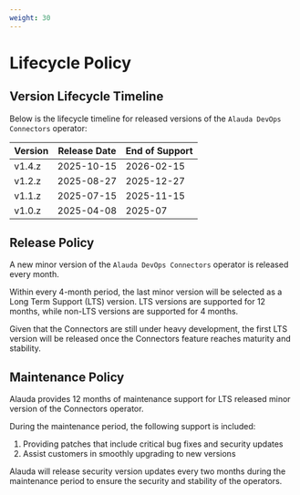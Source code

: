 ```yaml
---
weight: 30
---
```


# Lifecycle Policy

## Version Lifecycle Timeline

Below is the lifecycle timeline for released versions of the `Alauda DevOps Connectors` operator:

| Version | Release Date | End of Support |
| ------- | ------------ | -------------- |
| v1.4.z  | 2025-10-15   | 2026-02-15     |
| v1.2.z  | 2025-08-27   | 2025-12-27     |
| v1.1.z  | 2025-07-15   | 2025-11-15     |
| v1.0.z  | 2025-04-08   | 2025-07        |


## Release Policy

A new minor version of the `Alauda DevOps Connectors` operator is released every month.

Within every 4-month period, the last minor version will be selected as a Long Term Support (LTS) version. LTS versions are supported for 12 months, while non-LTS versions are supported for 4 months.

Given that the Connectors are still under heavy development, the first LTS version will be released once the Connectors feature reaches maturity and stability.

## Maintenance Policy

Alauda provides 12 months of maintenance support for LTS released minor version of the Connectors operator.

During the maintenance period, the following support is included:

1. Providing patches that include critical bug fixes and security updates
2. Assist customers in smoothly upgrading to new versions

Alauda will release security version updates every two months during the maintenance period to ensure the security and stability of the operators.
